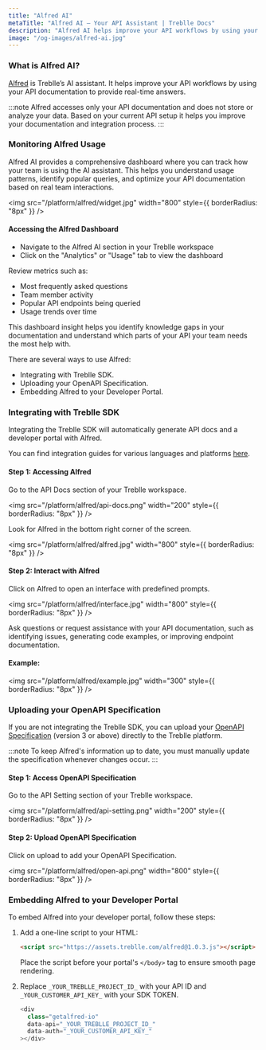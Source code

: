 ```yaml
---
title: "Alfred AI"
metaTitle: "Alfred AI – Your API Assistant | Treblle Docs"
description: "Alfred AI helps improve your API workflows by using your API documentation to provide real-time answers. Integrate with Treblle SDK, upload OpenAPI specs, or embed Alfred in your developer portal."
image: "/og-images/alfred-ai.jpg"
---
```


### What is Alfred AI?

[Alfred](https://treblle.com/product/alfred) is Treblle’s AI assistant. It helps improve your API workflows by using your API documentation to provide real-time answers.

:::note
Alfred accesses only your API documentation and does not store or analyze your data. Based on your current API setup it helps you improve your documentation and integration process.
:::

### Monitoring Alfred Usage

Alfred AI provides a comprehensive dashboard where you can track how your team is using the AI assistant. This helps you understand usage patterns, identify popular queries, and optimize your API documentation based on real team interactions.

   <img
    src="/platform/alfred/widget.jpg"
    width="800"
    style={{ borderRadius: "8px" }}
   />

#### Accessing the Alfred Dashboard

- Navigate to the Alfred AI section in your Treblle workspace
- Click on the "Analytics" or "Usage" tab to view the dashboard

Review metrics such as:

- Most frequently asked questions
- Team member activity
- Popular API endpoints being queried
- Usage trends over time

This dashboard insight helps you identify knowledge gaps in your documentation and understand which parts of your API your team needs the most help with.

There are several ways to use Alfred:

- Integrating with Treblle SDK.
- Uploading your OpenAPI Specification.
- Embedding Alfred to your Developer Portal.

### Integrating with Treblle SDK

Integrating the Treblle SDK will automatically generate API docs and a developer portal with Alfred.

You can find integration guides for various languages and platforms [here](https://www.treblle.com/integrations/).

#### Step 1: Accessing Alfred

  Go to the API Docs section of your Treblle workspace.

   <img
    src="/platform/alfred/api-docs.png"
    width="200"
    style={{ borderRadius: "8px" }}
   />

  Look for Alfred in the bottom right corner of the screen.

   <img
     src="/platform/alfred/alfred.jpg"
     width="800"
     style={{ borderRadius: "8px" }}
   />

#### Step 2: Interact with Alfred

  Click on Alfred to open an interface with predefined prompts.

  <img
    src="/platform/alfred/interface.jpg"
    width="800"
    style={{ borderRadius: "8px" }}
  />

  Ask questions or request assistance with your API documentation, such as identifying issues, generating code examples, or improving endpoint documentation.

#### Example:

<img
  src="/platform/alfred/example.jpg"
  width="300"
  style={{ borderRadius: "8px" }}
/>

### Uploading your OpenAPI Specification

If you are not integrating the Treblle SDK, you can upload your [OpenAPI Specification](https://swagger.io/specification/) (version 3 or above) directly to the Treblle platform.

:::note
To keep Alfred's information up to date, you must manually update the specification whenever changes occur.
:::

#### Step 1: Access OpenAPI Specification

  Go to the API Setting section of your Treblle workspace.

  <img
    src="/platform/alfred/api-setting.png"
    width="200"
    style={{ borderRadius: "8px" }}
  />

#### Step 2: Upload OpenAPI Specification

  Click on upload to add your OpenAPI Specification.

  <img
    src="/platform/alfred/open-api.png"
    width="800"
    style={{ borderRadius: "8px" }}
  />

### Embedding Alfred to your Developer Portal

To embed Alfred into your developer portal, follow these steps:

1. Add a one-line script to your HTML:

   ```html
   <script src="https://assets.treblle.com/alfred@1.0.3.js"></script>
   ```

   Place the script before your portal's `</body>` tag to ensure smooth page rendering.

2. Replace `_YOUR_TREBLLE_PROJECT_ID_` with your API ID and `_YOUR_CUSTOMER_API_KEY_` with your SDK TOKEN.

   ```javascript
   <div
     class="getalfred-io"
     data-api="_YOUR_TREBLLE_PROJECT_ID_"
     data-auth="_YOUR_CUSTOMER_API_KEY_"
   ></div>
   ```